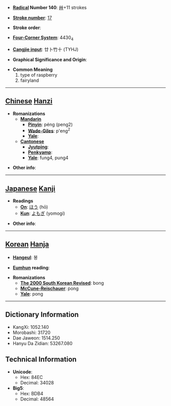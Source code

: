 * '''[[Wiktionary:Chinese radical index| Radical]] Number 140''': [[Wiktionary:Chinese radical index 艸|艸]]+11 strokes

* '''[[Wiktionary:Chinese total strokes index|Stroke number]]''': [[Wiktionary:Chinese total strokes index 17|17]]

* '''Stroke order''': 

* '''[[Wiktionary:Chinese four corner index|Four-Corner System]]''': 4430<sub>4</sub>

* '''[[Wiktionary:Chinese Cangjie index|Cangjie input]]''': 廿卜竹十 (TYHJ)

* '''Graphical Significance and Origin''': 

* '''Common Meaning'''
*#type of raspberry
*# fairyland


----

== [[Chinese]] [[Hanzi]] ==

* '''Romanizations'''
** '''[[Mandarin]]'''
*** '''[[Pinyin]]''': péng (peng2)
*** '''[[Wade-Giles]]''': p'eng<sup>2</sup>
*** '''[[Yale]]''': 
** '''[[Cantonese]]'''
*** '''[[Jyutping]]''':
*** '''[[Penkyamp]]''': 
*** '''[[Yale]]''': fung4, pung4

* '''Other info''': 

----

== [[Japanese]] [[Kanji]] ==

* '''Readings'''
** '''[[On]]''': [[ほう]] (hō)
** '''[[Kun]]''': [[よもぎ]] (yomogi)

* '''Other info''':  

----

== [[Korean]] [[Hanja]] ==

* '''[[Hangeul]]''': 봉

* '''[[Eumhun]] reading''': 

* '''Romanizations'''
** '''[[The 2000 South Korean Revised Romanization|The 2000 South Korean Revised]]''': bong
** '''[[McCune-Reischauer]]''': pong
** '''[[Yale]]''': pong

----

== Dictionary Information ==

* KangXi: 1052.140
* Morobashi: 31720
* Dae Jaweon: 1514.250
* Hanyu Da Zidian: 53267.080

== Technical Information ==

* '''Unicode''':
** Hex: 84EC
** Decimal: 34028
* '''Big5''':
** Hex: BDB4
** Decimal: 48564